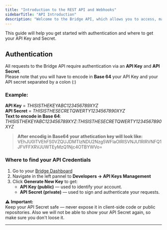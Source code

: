 ```yaml
---
title: "Introduction to the REST API and Webhooks"
sidebarTitle: "API Introduction"
description: "Welcome to the Bridge API, which allows you to access, manage, and analyze your data programmatically."
---
```


<Info>
  This guide will help you get started with authentication and where to get your API Key and Secret.
</Info>

## Authentication

All requests to the Bridge API require authentication via an **API Key** and **API Secret**. \
Please note that you will have to encode in **Base 64** your API Key and your API secret separated by a colon (:)

### Example:

**API Key** = _THISISTHEKEYABC123456789XYZ_\
**API Secret** = _THISISTHESECRETQWERTY1234567890XYZ_\
**Text to encode in Base 64**: _THISISTHEKEYABC123456789XYZ_:_THISISTHESECRETQWERTY1234567890XYZ_

> **After encodig in Base64 your athetication key will look like:** VEhJU0lTVEhFS0VZQUJDMTIzNDU2Nzg5WFlaOlRISVNJU1RIRVNFQ1JFVFFXRVJUWTEyMzQ1Njc4OTBYWVo=

### Where to find your API Credentials

1. Go to your [Bridge Dashboard](https://admin.bridge.new)
2. Navigate in the left pannel to **Developers → API Keys Management**
3. Click **Generate New Key** to get:
   - **API Key (public)** — used to identify your account.
   - **API Secret (private)** — used to sign and authenticate your requests.

⚠️ **Important:**\
Keep your API Secret safe — never expose it in client-side code or public repositories. Also we will not be able to show your API Secret again, so make sure you don't loose it.

---
